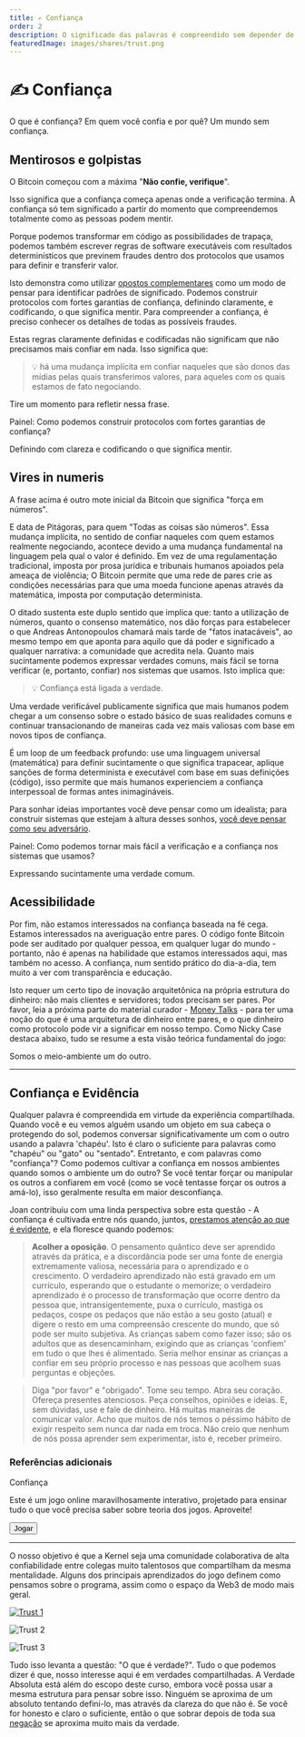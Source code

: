 ```yaml
---
title: ✍️ Confiança
order: 2
description: O significado das palavras é compreendido sem depender de intermediários. A Blockchain é uma extensão deste mesmo fenômeno para qualquer transação programável. Todos nós sabemos o que significa "amar", mas é preciso um relacionamento real para experimentar seu significado mais profundo. Explorar estes novos 'espaços seguros' é a essência do Kernel.
featuredImage: images/shares/trust.png
---
```


# ✍️ Confiança

O que é confiança? Em quem você confia e por quê? Um mundo sem confiança.

## Mentirosos e golpistas

O Bitcoin começou com a máxima "**Não confie, verifique**".

Isso significa que a confiança começa apenas onde a verificação termina. A  confiança só tem significado a partir do momento que compreendemos totalmente como as pessoas podem mentir.

Porque podemos transformar em código as possibilidades de trapaça, podemos também escrever regras de software executáveis com resultados determinísticos que previnem fraudes dentro dos protocolos que usamos para definir e transferir valor.

Isto demonstra como utilizar [opostos complementares](/learn/module-0/play-of-pattern) como um modo de pensar para identificar padrões de significado. Podemos construir protocolos com fortes garantias de confiança, definindo claramente, e codificando, o que significa mentir. Para compreender a confiança, é preciso conhecer os detalhes de todas as possíveis fraudes.

Estas regras claramente definidas e codificadas não significam que não precisamos mais confiar em nada. Isso significa que:

> 💡 há uma mudança implícita em confiar naqueles que são donos das mídias pelas quais transferimos valores, para aqueles com os quais estamos de fato negociando.

Tire um momento para refletir nessa frase.

<Flash>

<Card>

Painel: Como podemos construir protocolos com fortes garantias de confiança?

Definindo com clareza e codificando o que significa mentir.

</Card>

</Flash>

## Vires in numeris

A frase acima é outro mote inicial da Bitcoin que significa "força em números".

E data de Pitágoras, para quem "Todas as coisas são números". Essa mudança implícita, no sentido de confiar naqueles com quem estamos realmente negociando, acontece devido a uma mudança fundamental na linguagem pela qual o valor é definido. Em vez de uma regulamentação tradicional, imposta por prosa jurídica e tribunais humanos apoiados pela ameaça de violência; O Bitcoin permite que uma rede de pares crie as condições necessárias para que uma moeda funcione apenas através da matemática, imposta por computação determinista.

O ditado sustenta este duplo sentido que implica que: tanto a utilização de números, quanto o consenso matemático, nos dão forças para estabelecer o que Andreas Antonopoulos chamará mais tarde de "fatos inatacáveis", ao mesmo tempo em que aponta para aquilo que dá poder e significado a qualquer narrativa: a comunidade que acredita nela. Quanto mais sucintamente podemos expressar verdades comuns, mais fácil se torna verificar (e, portanto, confiar) nos sistemas que usamos. Isto implica que:

> 💡 Confiança está ligada a verdade.

Uma verdade verificável publicamente significa que mais humanos podem chegar a um consenso sobre o estado básico de suas realidades comuns e continuar transacionando de maneiras cada vez mais valiosas com base em novos tipos de confiança.

É um loop de um feedback profundo: use uma linguagem universal (matemática) para definir sucintamente o que significa trapacear, aplique sanções de forma determinista e executável com base em suas definições (código), isso permite que mais humanos experienciem a confiança interpessoal de formas antes inimagináveis.

Para sonhar ideias importantes você deve pensar como um idealista; para construir sistemas que estejam à altura desses sonhos, [você deve pensar como seu adversário](https://theconvivialsociety.substack.com/p/the-questions-concerning-technology).

<Flash>

<Card>

Painel: Como podemos tornar mais fácil a verificação e a confiança nos sistemas que usamos?

Expressando sucintamente uma verdade comum.

</Card>

</Flash>

## Acessibilidade

Por fim, não estamos interessados na confiança baseada na fé cega. Estamos interessados na averiguação entre pares. O código fonte Bitcoin pode ser auditado por qualquer pessoa, em qualquer lugar do mundo - portanto, não é apenas na habilidade que estamos interessados aqui, mas também no acesso. A confiança, num sentido prático do dia-a-dia, tem muito a ver com transparência e educação.

Isto requer um certo tipo de inovação arquitetônica na própria estrutura do dinheiro: não mais clientes e servidores; todos precisam ser pares. Por favor, leia a próxima parte do material curador - [Money Talks](/learn/module-0/money-language) - para ter uma noção do que é uma arquitetura de dinheiro entre pares, e o que dinheiro como protocolo pode vir a significar em nosso tempo. Como Nicky Case destaca abaixo, tudo se resume a esta visão teórica fundamental do jogo:

<StatusBanner warning>

Somos o meio-ambiente um do outro.

</StatusBanner>

---

## Confiança e Evidência

Qualquer palavra é compreendida em virtude da experiência compartilhada. Quando você e eu vemos alguém usando um objeto em sua cabeça o protegendo do sol, podemos conversar significativamente um com o outro usando a palavra 'chapéu'. Isto é claro o suficiente para palavras como "chapéu" ou "gato" ou "sentado". Entretanto, e com palavras como "confiança"? Como podemos cultivar a confiança em nossos ambientes quando somos o ambiente um do outro? Se você tentar forçar ou manipular os outros a confiarem em você (como se você tentasse forçar os outros a amá-lo), isso geralmente resulta em maior desconfiança.

Joan contribuiu com uma linda perspectiva sobre esta questão - A confiança é cultivada entre nós quando, juntos, [prestamos atenção ao que é evidente](https://www.youtube.com/watch?v=KyVzykB35Ac), e ela floresce quando podemos:

> **Acolher a oposição**. O pensamento quântico deve ser aprendido através da prática, e a discordância pode ser uma fonte de energia extremamente valiosa, necessária para o aprendizado e o crescimento. O verdadeiro aprendizado não está gravado em um currículo, esperando que o estudante o memorize; o verdadeiro aprendizado é o processo de transformação que ocorre dentro da pessoa que, intransigentemente, puxa o currículo, mastiga os pedaços, cospe os pedaços que não estão a seu gosto (atual) e digere o resto em uma compreensão crescente do mundo, que só pode ser muito subjetiva. As crianças sabem como fazer isso; são os adultos que as desencaminham, exigindo que as crianças 'confiem' em tudo o que lhes é alimentado. Seria melhor ensinar as crianças a confiar em seu próprio processo e nas pessoas que acolhem suas perguntas e objeções.

> Diga "por favor" e "obrigado". Tome seu tempo. Abra seu coração. Ofereça presentes atenciosos. Peça conselhos, opiniões e ideias. E, sem dúvidas, use e fale de dinheiro. Há muitas maneiras de comunicar valor. Acho que muitos de nós temos o péssimo hábito de exigir respeito sem nunca dar nada em troca. Não creio que nenhum de nós possa aprender sem experimentar, isto é, receber primeiro.

### Referências adicionais

<InfoBlock>

<Box>

Confiança

Este é um jogo online maravilhosamente interativo, projetado para ensinar tudo o que você precisa saber sobre teoria dos jogos. Aproveite!

<Aligner center>
<Button to="https://ncase.me/trust/">
    Jogar
</Button>
</Aligner>

</Box>

</InfoBlock>


---

O nosso objetivo é que a Kernel seja uma comunidade colaborativa de alta confiabilidade entre colegas muito talentosos que compartilham da mesma mentalidade. Alguns dos principais aprendizados do jogo definem como pensamos sobre o programa, assim como o espaço da Web3 de modo mais geral.

[![Trust 1](/images/mod0-img/trust1.png)](https://youtu.be/5H164LqEwiA?t=2711)

![Trust 2](/images/mod0-img/trust2.png)

![Trust 3](/images/mod0-img/trust3.png)

Tudo isso levanta a questão: "O que é verdade?". Tudo o que podemos dizer é que, nosso interesse aqui é em verdades compartilhadas. A Verdade Absoluta está além do escopo deste curso, embora você possa usar a mesma estrutura para pensar sobre isso. Ninguém se aproxima de um absoluto tentando defini-lo, mas através da clareza do que não é. Se você for honesto e claro o suficiente, então o que sobrar depois de toda sua [negação](https://openjournals.library.sydney.edu.au/index.php/SSR/article/viewFile/202/181) se aproxima muito mais da verdade.
